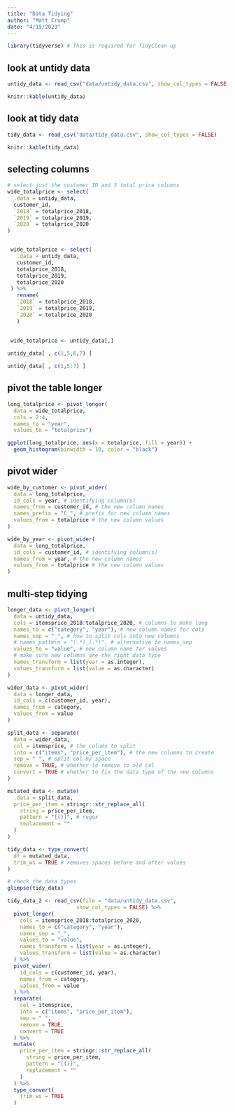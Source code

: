 ```yaml
---
title: "Data Tidying"
author: "Matt Crump"
date: "4/19/2023"
---
```


```r

library(tidyverse) # This is required for TidyClean up

```

## look at untidy data

```r

untidy_data <- read_csv("data/untidy_data.csv", show_col_types = FALSE)

knitr::kable(untidy_data)
```

## look at tidy data

```r

tidy_data <- read_csv("data/tidy_data.csv", show_col_types = FALSE)

knitr::kable(tidy_data)

```

## selecting columns

```r
# select just the customer ID and 3 total price columns
wide_totalprice <- select(
  .data = untidy_data,
  customer_id, 
  `2018` = totalprice_2018,
  `2019` = totalprice_2019,
  `2020` = totalprice_2020
)


 wide_totalprice <- select(
   .data = untidy_data,
   customer_id, 
   totalprice_2018,
   totalprice_2019,
   totalprice_2020
 ) %>%
   rename(
   `2018` = totalprice_2018,
   `2019` = totalprice_2019,
   `2020` = totalprice_2020
   )
 
 
 wide_totalprice <- untidy_data[,]

untidy_data[ , c(1,5,6,7) ]

untidy_data[ , c(1,5:7) ]
```

## pivot the table longer

```r
long_totalprice <- pivot_longer(
  data = wide_totalprice,
  cols = 2:4,
  names_to = "year",
  values_to = "totalprice")

```

```r
ggplot(long_totalprice, aes(x = totalprice, fill = year)) +
  geom_histogram(binwidth = 10, color = "black")
```

## pivot wider

```r
wide_by_customer <- pivot_wider(
  data = long_totalprice,
  id_cols = year, # identifying column(s)
  names_from = customer_id, # the new column names
  names_prefix = "C_", # prefix for new column names
  values_from = totalprice # the new column values
)

wide_by_year <- pivot_wider(
  data = long_totalprice,
  id_cols = customer_id, # identifying column(s)
  names_from = year, # the new column names
  values_from = totalprice # the new column values
)
```

## multi-step tidying

```r
longer_data <- pivot_longer(
  data = untidy_data, 
  cols = itemsprice_2018:totalprice_2020, # columns to make long 
  names_to = c("category", "year"), # new column names for cols
  names_sep = "_", # how to split cols into new columns
  # names_pattern = "(.*)_(.*)", # alternative to names_sep
  values_to = "value", # new column name for values
  # make sure new columns are the right data type
  names_transform = list(year = as.integer),
  values_transform = list(value = as.character) 
)

wider_data <- pivot_wider(
  data = longer_data,
  id_cols = c(customer_id, year),
  names_from = category,
  values_from = value
)

split_data <- separate(
  data = wider_data, 
  col = itemsprice, # the column to split
  into = c("items", "price_per_item"), # the new columns to create
  sep = " ", # split col by space
  remove = TRUE, # whether to remove to old col
  convert = TRUE # whether to fix the data type of the new columns
)

mutated_data <- mutate(
  .data = split_data,
  price_per_item = stringr::str_replace_all(
    string = price_per_item, 
    pattern = "[()]", # regex 
    replacement = ""
  )
)

tidy_data <- type_convert(
  df = mutated_data,
  trim_ws = TRUE # removes spaces before and after values
)

# check the data types
glimpse(tidy_data)
```



```r

tidy_data_2 <- read_csv(file = "data/untidy_data.csv",
                      show_col_types = FALSE) %>%
  pivot_longer(
    cols = itemsprice_2018:totalprice_2020,
    names_to = c("category", "year"),
    names_sep = "_", 
    values_to = "value", 
    names_transform = list(year = as.integer),
    values_transform = list(value = as.character) 
  ) %>%
  pivot_wider(
    id_cols = c(customer_id, year),
    names_from = category,
    values_from = value
  ) %>%
  separate(
    col = itemsprice,
    into = c("items", "price_per_item"),
    sep = " ", 
    remove = TRUE, 
    convert = TRUE
  ) %>%
  mutate(
    price_per_item = stringr::str_replace_all(
      string = price_per_item, 
      pattern = "[()]", 
      replacement = ""
    )
  ) %>%
  type_convert(
    trim_ws = TRUE
  )

```
